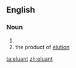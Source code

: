 ==English==

===Noun===
{{en-noun}}

# {{alternative spelling of|eluent}}
# the product of [[elution]]

[[ta:eluant]]
[[zh:eluant]]